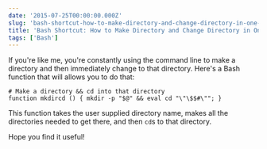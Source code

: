 ```yaml
---
date: '2015-07-25T00:00:00.000Z'
slug: 'bash-shortcut-how-to-make-directory-and-change-directory-in-one-command'
title: 'Bash Shortcut: How to Make Directory and Change Directory in One Command'
tags: ['Bash']
---
```


If you're like me, you're constantly using the command line to make a directory and then immediately change to that directory. Here's a Bash function that will allows you to do that:

```
# Make a directory && cd into that directory
function mkdircd () { mkdir -p "$@" && eval cd "\"\$$#\""; }

```

This function takes the user supplied directory name, makes all the directories needed to get there, and then `cd`s to that directory.

Hope you find it useful!
